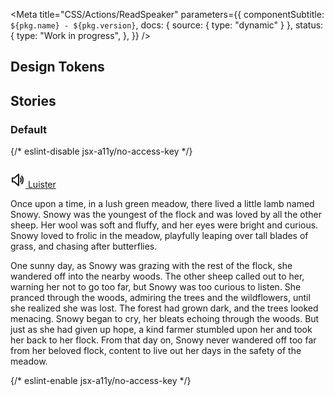 

<Meta
  title="CSS/Actions/ReadSpeaker"
  parameters={{
    componentSubtitle: `${pkg.name} - ${pkg.version}`,
    docs: { source: { type: "dynamic" } },
    status: {
      type: "Work in progress",
    },
  }}
/>

<Description markdown={readme} />

## Design Tokens

<DesignTokenDocBlock categoryName="ReadSpeaker" viewType="table" />

## Stories

### Default

<Canvas>
  {/* eslint-disable jsx-a11y/no-access-key */}
  <Story name="Default">
    <div className="denhaag-readspeaker--icons">
      <svg width="24" height="25" viewBox="0 0 24 25" fill="none" xmlns="http://www.w3.org/2000/svg">
        <clipPath id="rs-forward">
          <path
            d="M5 8.26627C5 6.71168 6.69594 5.75146 8.02899 6.55129L15.0853 10.7851C16.38 11.5619 16.38 13.4383 15.0853 14.2151L8.02899 18.4489C6.69595 19.2487 5 18.2885 5 16.7339V8.26627ZM14.0563 12.5001L7 8.26627V16.7339L14.0563 12.5001Z"
            fill="black"
          />
          <path
            d="M18 6.50008C18.5523 6.50008 19 6.9478 19 7.50008V17.5001C19 18.0524 18.5523 18.5001 18 18.5001C17.4477 18.5001 17 18.0524 17 17.5001V7.50008C17 6.9478 17.4477 6.50008 18 6.50008Z"
            fill="black"
          />
        </clipPath>
        <clipPath id="rs-rewind">
          <path
            d="M19 8.26627C19 6.71168 17.3041 5.75146 15.971 6.55129L8.91466 10.7851C7.61998 11.5619 7.61998 13.4383 8.91466 14.2151L15.971 18.4489C17.3041 19.2487 19 18.2885 19 16.7339V8.26627ZM9.94365 12.5001L17 8.26627V16.7339L9.94365 12.5001Z"
            fill="black"
          />
          <path
            d="M6 6.50008C6.55228 6.50008 7 6.9478 7 7.50008V17.5001C7 18.0524 6.55228 18.5001 6 18.5001C5.44772 18.5001 5 18.0524 5 17.5001V7.50008C5 6.9478 5.44772 6.50008 6 6.50008Z"
            fill="black"
          />
        </clipPath>
        <clipPath id="rs-speed">
          <path
            fillRule="evenodd"
            clipRule="evenodd"
            d="M21.8922 17.3929C21.9533 17.968 22.4162 18.4383 22.9945 18.4383C23.5728 18.4383 24.0464 17.9679 23.996 17.3918C23.4614 11.2886 18.2949 6.5 12.0003 6.5C5.70575 6.5 0.539261 11.2886 0.00466842 17.3918C-0.0457905 17.9679 0.427834 18.4383 1.00611 18.4383C1.58439 18.4383 2.04729 17.968 2.1084 17.3929C2.63499 12.4377 6.86282 8.57623 12.0003 8.57623C17.1378 8.57623 21.3657 12.4377 21.8922 17.3929Z"
            fill="black"
          />
          <path
            d="M14.0479 16.4487C14.0479 17.5476 13.1494 18.4384 12.0411 18.4384C10.9327 18.4384 10.0342 17.5476 10.0342 16.4487C10.0342 15.3498 10.9327 14.459 12.0411 14.459C13.1494 14.459 14.0479 15.3498 14.0479 16.4487Z"
            fill="black"
          />
          <path
            fillRule="evenodd"
            clipRule="evenodd"
            d="M11.3046 18.0028C10.8246 17.7281 10.6924 17.0643 11.0092 16.5203L13.8775 11.5947C14.1944 11.0506 14.8403 10.8322 15.3202 11.107C15.8001 11.3817 15.9324 12.0455 15.6155 12.5895L12.7472 17.5151C12.4304 18.0592 11.7845 18.2775 11.3046 18.0028Z"
            fill="black"
          />
        </clipPath>
      </svg>
    </div>
    <div id="denhaag-readspeaker" className="denhaag-readspeaker rsbtn rs_preserve">
      <a
        rel="nofollow"
        className="rsbtn_play"
        accessKey="L"
        title="Listen to this page using ReadSpeaker"
        href="https://app-eu.readspeaker.com/cgi-bin/rsent?customerid=13613&amp;lang=nl_nl&amp;stattype=demo-site&amp;readclass=denhaag-content&amp;voice=Sophie&amp;url="
      >
        <span className="rsbtn_left rsimg rspart">
          <span className="rsbtn_text">
            <svg
              className="denhaag-icon"
              aria-hidden="true"
              width="24"
              height="25"
              viewBox="0 0 24 25"
              fill="none"
              xmlns="http://www.w3.org/2000/svg"
            >
              <path
                d="M13.4179 2.5915C13.7727 2.75469 14 3.10948 14 3.50001V21.5C14 21.8905 13.7727 22.2453 13.4179 22.4085C13.0631 22.5717 12.6457 22.5134 12.3492 22.2593L5.63008 16.5H3C2.44772 16.5 2 16.0523 2 15.5V9.50001C2 8.94773 2.44772 8.50001 3 8.50001H5.63008L12.3492 2.74076C12.6457 2.4866 13.0631 2.42832 13.4179 2.5915ZM12 5.67423L6.65079 10.2593C6.46955 10.4146 6.23871 10.5 6 10.5H4V14.5H6C6.23871 14.5 6.46955 14.5854 6.65079 14.7408L12 19.3258V5.67423ZM17.2929 5.79291C17.6834 5.40238 18.3166 5.40238 18.7071 5.79291L18.7078 5.79362L18.7086 5.79438L18.7102 5.79605L18.7141 5.79996L18.724 5.81008C18.7315 5.81784 18.7409 5.82765 18.752 5.83951C18.7742 5.86322 18.8034 5.89513 18.8385 5.93526C18.9087 6.01549 19.0028 6.12871 19.1125 6.27501C19.3318 6.56748 19.6147 6.99329 19.8944 7.5528C20.4556 8.67509 21 10.3273 21 12.5C21 14.6728 20.4556 16.3249 19.8944 17.4472C19.6147 18.0067 19.3318 18.4326 19.1125 18.725C19.0028 18.8713 18.9087 18.9845 18.8385 19.0648C18.8034 19.1049 18.7742 19.1368 18.752 19.1605C18.7409 19.1724 18.7315 19.1822 18.724 19.19L18.7141 19.2001L18.7102 19.204L18.7086 19.2056L18.7078 19.2064L18.7071 19.2071C18.3166 19.5976 17.6834 19.5976 17.2929 19.2071C16.904 18.8183 16.9024 18.1889 17.2879 17.7979L17.2929 17.7926C17.3 17.7851 17.3138 17.7701 17.3334 17.7478C17.3725 17.703 17.4347 17.6287 17.5125 17.525C17.6682 17.3175 17.8853 16.9933 18.1056 16.5528C18.5444 15.6751 19 14.3272 19 12.5C19 10.6728 18.5444 9.32494 18.1056 8.44723C17.8853 8.00674 17.6682 7.68255 17.5125 7.47501C17.4347 7.37131 17.3725 7.29704 17.3334 7.25227C17.3138 7.22989 17.3 7.21493 17.2929 7.20739L17.2879 7.20208C16.9024 6.81117 16.904 6.18176 17.2929 5.79291ZM15.2929 8.79291C15.6834 8.40238 16.3166 8.40238 16.7071 8.79291L16.7085 8.79434L16.7101 8.79587L16.7134 8.79923L16.7211 8.80715L16.7408 8.82779C16.7557 8.84369 16.7741 8.86388 16.7955 8.88838C16.8384 8.93736 16.8934 9.00371 16.9563 9.08751C17.0818 9.25498 17.2397 9.49329 17.3944 9.8028C17.7056 10.4251 18 11.3272 18 12.5C18 13.6728 17.7056 14.5749 17.3944 15.1972C17.2397 15.5067 17.0818 15.7451 16.9563 15.9125C16.8934 15.9963 16.8384 16.0627 16.7955 16.1116C16.7741 16.1361 16.7557 16.1563 16.7408 16.1722L16.7211 16.1929L16.7134 16.2008L16.7101 16.2042L16.7085 16.2057L16.7078 16.2064C16.3173 16.5969 15.6834 16.5976 15.2929 16.2071C14.9057 15.82 14.9024 15.1943 15.2829 14.803C15.2843 14.8015 15.2868 14.7987 15.2904 14.7946C15.3022 14.7811 15.3253 14.7537 15.3562 14.7125C15.4182 14.63 15.5103 14.4933 15.6056 14.3028C15.7944 13.9251 16 13.3272 16 12.5C16 11.6728 15.7944 11.0749 15.6056 10.6972C15.5103 10.5067 15.4182 10.3701 15.3562 10.2875C15.3253 10.2463 15.3022 10.2189 15.2904 10.2054C15.2868 10.2013 15.2843 10.1985 15.2829 10.197C14.9024 9.80574 14.9057 9.18008 15.2929 8.79291Z"
                fill="currentColor"
              />
            </svg>
            <span>Luister</span>
          </span>
        </span>
        <span className="rsbtn_right rsimg rsplay rspart"></span>
      </a>
    </div>
    <div className="denhaag-content">
      <p className="utrecht-paragraph">
        Once upon a time, in a lush green meadow, there lived a little lamb named Snowy. Snowy was the youngest of the
        flock and was loved by all the other sheep. Her wool was soft and fluffy, and her eyes were bright and curious.
        Snowy loved to frolic in the meadow, playfully leaping over tall blades of grass, and chasing after butterflies.
      </p>
      <p className="utrecht-paragraph">
        One sunny day, as Snowy was grazing with the rest of the flock, she wandered off into the nearby woods. The
        other sheep called out to her, warning her not to go too far, but Snowy was too curious to listen. She pranced
        through the woods, admiring the trees and the wildflowers, until she realized she was lost. The forest had grown
        dark, and the trees looked menacing. Snowy began to cry, her bleats echoing through the woods. But just as she
        had given up hope, a kind farmer stumbled upon her and took her back to her flock. From that day on, Snowy never
        wandered off too far from her beloved flock, content to live out her days in the safety of the meadow.
      </p>
    </div>
  </Story>
  {/* eslint-enable jsx-a11y/no-access-key */}
</Canvas>
